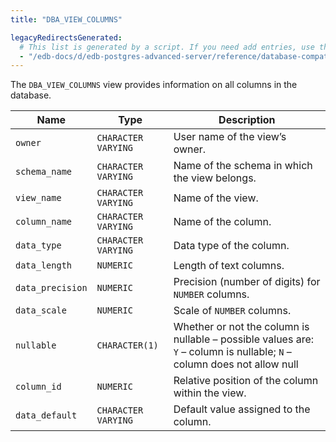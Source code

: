 ```yaml
---
title: "DBA_VIEW_COLUMNS"

legacyRedirectsGenerated:
  # This list is generated by a script. If you need add entries, use the `legacyRedirects` key.
  - "/edb-docs/d/edb-postgres-advanced-server/reference/database-compatibility-for-oracle-developers-reference-guide/12/Database_Compatibility_for_Oracle_Developers_Reference_Guide.1.169.html"
---
```


<div id="dba_view_columns" class="registered_link"></div>

The `DBA_VIEW_COLUMNS` view provides information on all columns in the database.

| Name             | Type                | Description                                                                                                             |
| ---------------- | ------------------- | ----------------------------------------------------------------------------------------------------------------------- |
| `owner`          | `CHARACTER VARYING` | User name of the view’s owner.                                                                                          |
| `schema_name`    | `CHARACTER VARYING` | Name of the schema in which the view belongs.                                                                           |
| `view_name`      | `CHARACTER VARYING` | Name of the view.                                                                                                       |
| `column_name`    | `CHARACTER VARYING` | Name of the column.                                                                                                     |
| `data_type`      | `CHARACTER VARYING` | Data type of the column.                                                                                                |
| `data_length`    | `NUMERIC`           | Length of text columns.                                                                                                 |
| `data_precision` | `NUMERIC`           | Precision (number of digits) for `NUMBER` columns.                                                                      |
| `data_scale`     | `NUMERIC`           | Scale of `NUMBER` columns.                                                                                              |
| `nullable`       | `CHARACTER(1)`      | Whether or not the column is nullable – possible values are: `Y` – column is nullable; `N` – column does not allow null |
| `column_id`      | `NUMERIC`           | Relative position of the column within the view.                                                                        |
| `data_default`   | `CHARACTER VARYING` | Default value assigned to the column.                                                                                   |
